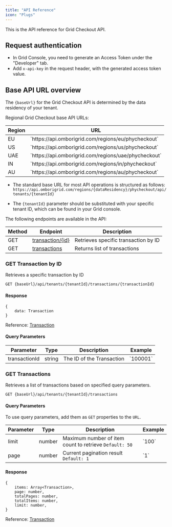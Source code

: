 ```yaml
---
title: "API Reference"
icon: "Plugs"
---
```


This is the API reference for Grid Checkout API.

## Request authentication

- In Grid Console, you need to generate an Access Token under the "Developer" tab.
- Add `x-api-key` in the request header, with the generated access token value.

## Base API URL overview

The `{baseUrl}` for the Grid Checkout API is determined by the data residency of your tenant.

Regional Grid Checkout base API URLs:

<table>
  <thead>
    <tr>
      <th>Region</th>
      <th>URL</th>
    </tr>
  </thead>
  <tbody>
    <tr>
      <td>EU</td>
      <td>`https://api.omborigrid.com/regions/eu/phycheckout`</td>
    </tr>
    <tr>
      <td>US</td>
      <td>`https://api.omborigrid.com/regions/us/phycheckout`</td>
    </tr>
    <tr>
      <td>UAE</td>
      <td>`https://api.omborigrid.com/regions/uae/phycheckout`</td>
    </tr>
    <tr>
      <td>IN</td>
      <td>`https://api.omborigrid.com/regions/in/phycheckout`</td>
    </tr>
    <tr>
      <td>AU</td>
      <td>`https://api.omborigrid.com/regions/au/phycheckout`</td>
    </tr>
  </tbody>
</table>

- The standard base URL for most API operations is structured as follows: `https://api.omborigrid.com/regions/{dataResidency}/phycheckout/api/tenants/{tenantId}`

- The `{tenantId}` parameter should be substituted with your specific tenant ID, which can be found in your Grid console.

The following endpoints are available in the API:

<table>
  <thead>
    <tr>
      <th>Method</th>
      <th>Endpoint</th>
      <th>Description</th>
    </tr>
  </thead>
  <tbody>
    <tr>
      <td>GET</td>
      <td>
        <a href="/grid-checkout/api?id=get-transaction-by-id">
          transaction/{id}
        </a>
      </td>
      <td>Retrieves specific transaction by ID</td>
    </tr>
    <tr>
      <td>GET</td>
      <td>
        <a href="/grid-checkout/api?id=get-transactions">transactions</a>
      </td>
      <td>Returns list of transactions</td>
    </tr>
  </tbody>
</table>

### GET Transaction by ID

Retrieves a specific transaction by ID

`GET {baseUrl}/api/tenants/{tenantId}/transactions/{transactionId}`

#### Response

```
{
    data: Transaction
}
```

Reference: [Transaction](/grid-checkout/data-model?id=TransactionResponse)

#### Query Parameters

<table>
  <thead>
    <tr>
      <th>Parameter</th>
      <th>Type</th>
      <th>Description</th>
      <th>Example</th>
    </tr>
  </thead>
  <tbody>
    <tr>
      <td>transactionId</td>
      <td>string</td>
      <td>The ID of the Transaction</td>
      <td>`100001`</td>
    </tr>
  </tbody>
</table>

### GET Transactions

Retrieves a list of transactions based on specified query parameters.

`GET {baseUrl}/api/tenants/{tenantId}/transactions`

#### Query Parameters

To use query parameters, add them as `GET` properties to the `URL`.

<table>
  <thead>
    <tr>
      <th>Parameter</th>
      <th>Type</th>
      <th>Description</th>
      <th>Example</th>
    </tr>
  </thead>
  <tbody>
    <tr>
      <td>limit</td>
      <td>number</td>
      <td>
        Maximum number of item count to retrieve <code>Default: 50</code>
      </td>
      <td>`100`</td>
    </tr>
    <tr>
      <td>page</td>
      <td>number</td>
      <td>
        Current pagination result <code>Default: 1</code>
      </td>
      <td>`1`</td>
    </tr>
  </tbody>
</table>

#### Response

```
{
    items: Array<Transaction>,
    page: number,
    totalPages: number,
    totalItems: number,
    limit: number,
}
```

Reference: [Transaction](/grid-checkout/data-model?id=TransactionResponse)
